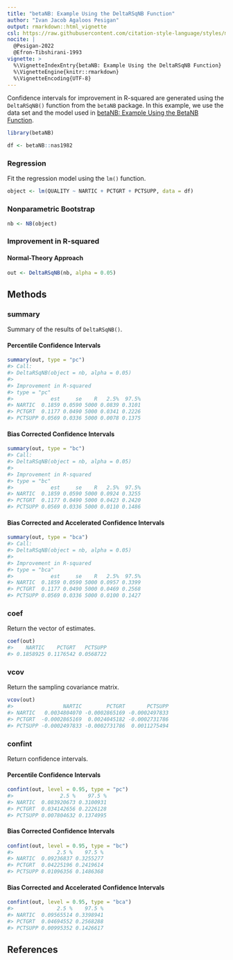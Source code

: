 ```yaml
---
title: "betaNB: Example Using the DeltaRSqNB Function"
author: "Ivan Jacob Agaloos Pesigan"
output: rmarkdown::html_vignette
csl: https://raw.githubusercontent.com/citation-style-language/styles/master/apa.csl
nocite: |
  @Pesigan-2022
  @Efron-Tibshirani-1993
vignette: >
  %\VignetteIndexEntry{betaNB: Example Using the DeltaRSqNB Function}
  %\VignetteEngine{knitr::rmarkdown}
  %\VignetteEncoding{UTF-8}
---
```




Confidence intervals for
improvement in R-squared
are generated using
the `DeltaRSqNB()` function from the `betaNB` package.
In this example,
we use the data set and the model used in
[betaNB: Example Using the BetaNB Function](example-beta-nb.html).


``` r
library(betaNB)
```




``` r
df <- betaNB::nas1982
```

### Regression

Fit the regression model using the `lm()` function.


``` r
object <- lm(QUALITY ~ NARTIC + PCTGRT + PCTSUPP, data = df)
```

### Nonparametric Bootstrap


``` r
nb <- NB(object)
```

### Improvement in R-squared

#### Normal-Theory Approach


``` r
out <- DeltaRSqNB(nb, alpha = 0.05)
```

## Methods

### summary

Summary of the results of `DeltaRSqNB()`.

#### Percentile Confidence Intervals


``` r
summary(out, type = "pc")
#> Call:
#> DeltaRSqNB(object = nb, alpha = 0.05)
#> 
#> Improvement in R-squared
#> type = "pc"
#>            est     se    R   2.5%  97.5%
#> NARTIC  0.1859 0.0590 5000 0.0839 0.3101
#> PCTGRT  0.1177 0.0490 5000 0.0341 0.2226
#> PCTSUPP 0.0569 0.0336 5000 0.0078 0.1375
```

#### Bias Corrected Confidence Intervals


``` r
summary(out, type = "bc")
#> Call:
#> DeltaRSqNB(object = nb, alpha = 0.05)
#> 
#> Improvement in R-squared
#> type = "bc"
#>            est     se    R   2.5%  97.5%
#> NARTIC  0.1859 0.0590 5000 0.0924 0.3255
#> PCTGRT  0.1177 0.0490 5000 0.0423 0.2420
#> PCTSUPP 0.0569 0.0336 5000 0.0110 0.1486
```

#### Bias Corrected and Accelerated Confidence Intervals


``` r
summary(out, type = "bca")
#> Call:
#> DeltaRSqNB(object = nb, alpha = 0.05)
#> 
#> Improvement in R-squared
#> type = "bca"
#>            est     se    R   2.5%  97.5%
#> NARTIC  0.1859 0.0590 5000 0.0957 0.3399
#> PCTGRT  0.1177 0.0490 5000 0.0469 0.2568
#> PCTSUPP 0.0569 0.0336 5000 0.0100 0.1427
```

### coef

Return the vector of estimates.


``` r
coef(out)
#>    NARTIC    PCTGRT   PCTSUPP 
#> 0.1858925 0.1176542 0.0568722
```

### vcov

Return the sampling covariance matrix.


``` r
vcov(out)
#>                NARTIC        PCTGRT       PCTSUPP
#> NARTIC   0.0034804070 -0.0002865169 -0.0002497833
#> PCTGRT  -0.0002865169  0.0024045182 -0.0002731786
#> PCTSUPP -0.0002497833 -0.0002731786  0.0011275494
```

### confint

Return confidence intervals.

#### Percentile Confidence Intervals


``` r
confint(out, level = 0.95, type = "pc")
#>               2.5 %    97.5 %
#> NARTIC  0.083920673 0.3100931
#> PCTGRT  0.034142656 0.2226128
#> PCTSUPP 0.007804632 0.1374995
```

#### Bias Corrected Confidence Intervals


``` r
confint(out, level = 0.95, type = "bc")
#>              2.5 %    97.5 %
#> NARTIC  0.09236837 0.3255277
#> PCTGRT  0.04225196 0.2419614
#> PCTSUPP 0.01096356 0.1486368
```

#### Bias Corrected and Accelerated Confidence Intervals


``` r
confint(out, level = 0.95, type = "bca")
#>              2.5 %    97.5 %
#> NARTIC  0.09565514 0.3398941
#> PCTGRT  0.04694552 0.2568288
#> PCTSUPP 0.00995352 0.1426617
```

## References
